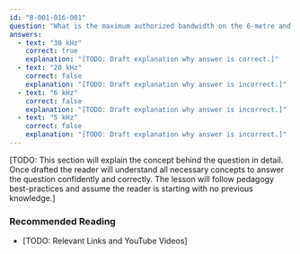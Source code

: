 ```yaml
---
id: "B-001-016-001"
question: "What is the maximum authorized bandwidth on the 6-metre and 2-metre bands?"
answers:
  - text: "30 kHz"
    correct: true
    explanation: "[TODO: Draft explanation why answer is correct.]"
  - text: "20 kHz"
    correct: false
    explanation: "[TODO: Draft explanation why answer is incorrect.]"
  - text: "6 kHz"
    correct: false
    explanation: "[TODO: Draft explanation why answer is incorrect.]"
  - text: "5 kHz"
    correct: false
    explanation: "[TODO: Draft explanation why answer is incorrect.]"
---
```


[TODO: This section will explain the concept behind the question in detail. Once drafted the reader will understand all necessary concepts to answer the question confidently and correctly. The lesson will follow pedagogy best-practices and assume the reader is starting with no previous knowledge.]

### Recommended Reading

- [TODO: Relevant Links and YouTube Videos]
